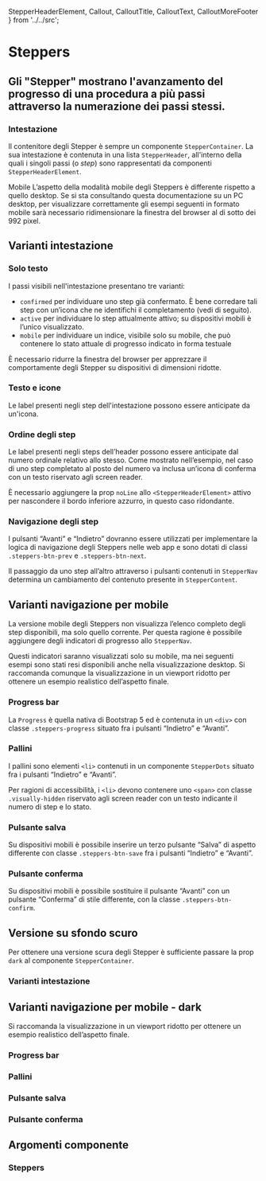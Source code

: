   StepperHeaderElement,
  Callout,
  CalloutTitle,
  CalloutText,
  CalloutMoreFooter
} from '../../src';

<Meta title='Documentazione/Componenti/Steppers' of={StepperHeaderElement} />

# Steppers

## Gli "Stepper" mostrano l'avanzamento del progresso di una procedura a più passi attraverso la numerazione dei passi stessi.

### Intestazione

Il contenitore degli Stepper è sempre un componente `StepperContainer`. La sua intestazione è contenuta in una lista
`StepperHeader`, all'interno della quali i singoli passi (o _step_) sono rappresentati da componenti
`StepperHeaderElement`.

<div className='docs'>
  <Callout color='danger'>
    <CalloutTitle>
      <span className='text'>Mobile</span>
    </CalloutTitle>
    <CalloutText>
      L’aspetto della modalità mobile degli Steppers è differente rispetto a
      quello desktop. Se si sta consultando questa documentazione su un PC
      desktop, per visualizzare correttamente gli esempi seguenti in formato
      mobile sarà necessario ridimensionare la finestra del browser al di sotto
      dei 992 pixel.
    </CalloutText>
  </Callout>
</div>

## Varianti intestazione

### Solo testo

I passi visibili nell'intestazione presentano tre varianti:

- `confirmed` per individuare uno step già confermato. È bene corredare tali step con un’icona che ne identifichi il
  completamento (vedi di seguito).
- `active` per individuare lo step attualmente attivo; su dispositivi mobili è l’unico visualizzato.
- `mobile` per individuare un indice, visibile solo su mobile, che può contenere lo stato attuale di progresso
  indicato in forma testuale

È necessario ridurre la finestra del browser per apprezzare il comportamente degli Stepper su dispositivi di dimensioni
ridotte.

<Canvas>
  <Story id='componenti-steppers--text-only' />
</Canvas>

### Testo e icone

Le label presenti negli step dell'intestazione possono essere anticipate da un'icona.

<Canvas>
  <Story id='componenti-steppers--text-and-icons' />
</Canvas>

### Ordine degli step

Le label presenti negli steps dell’header possono essere anticipate dal numero ordinale relativo allo stesso. Come
mostrato nell’esempio, nel caso di uno step completato al posto del numero va inclusa un’icona di conferma con un testo
riservato agli screen reader.

È necessario aggiungere la prop `noLine` allo `<StepperHeaderElement>` attivo per nascondere il bordo inferiore azzurro,
in questo caso ridondante.

<Canvas>
  <Story id='componenti-steppers--order-of-the-steps' />
</Canvas>

### Navigazione degli step

I pulsanti “Avanti” e “Indietro” dovranno essere utilizzati per implementare la logica di navigazione degli Steppers
nelle web app e sono dotati di classi `.steppers-btn-prev` e `.steppers-btn-next`.

Il passaggio da uno step all’altro attraverso i pulsanti contenuti in `StepperNav` determina un cambiamento del
contenuto presente in `StepperContent`.

<Canvas>
  <Story id='componenti-steppers--navigation-of-the-steps' />
</Canvas>

## Varianti navigazione per mobile

La versione mobile degli Steppers non visualizza l’elenco completo degli step disponibili, ma solo quello corrente. Per
questa ragione è possibile aggiungere degli indicatori di progresso allo `StepperNav`.

Questi indicatori saranno visualizzati solo su mobile, ma nei seguenti esempi sono stati resi disponibili anche nella
visualizzazione desktop. Si raccomanda comunque la visualizzazione in un viewport ridotto per ottenere un esempio
realistico dell’aspetto finale.

### Progress bar

La `Progress` è quella nativa di Bootstrap 5 ed è contenuta in un `<div>` con classe `.steppers-progress` situato fra i
pulsanti “Indietro” e “Avanti”.

<Canvas>
  <Story id='componenti-steppers-navigation-variations-for-mobile--progress-bar' />
</Canvas>

### Pallini

I pallini sono elementi `<li>` contenuti in un componente `StepperDots` situato fra i pulsanti “Indietro” e “Avanti”.

Per ragioni di accessibilità, i `<li>` devono contenere uno `<span>` con classe `.visually-hidden` riservato agli screen
reader con un testo indicante il numero di step e lo stato.

<Canvas>
  <Story id='componenti-steppers-navigation-variations-for-mobile--pallini' />
</Canvas>

### Pulsante salva

Su dispositivi mobili è possibile inserire un terzo pulsante “Salva” di aspetto differente con classe
`.steppers-btn-save` fra i pulsanti “Indietro” e “Avanti”.

<Canvas>
  <Story id='componenti-steppers-navigation-variations-for-mobile--save-button' />
</Canvas>

### Pulsante conferma

Su dispositivi mobili è possibile sostituire il pulsante “Avanti” con un pulsante “Conferma” di stile differente, con la
classe `.steppers-btn-confirm`.

<Canvas>
  <Story id='componenti-steppers-navigation-variations-for-mobile--confirm-button' />
</Canvas>

## Versione su sfondo scuro

Per ottenere una versione scura degli Stepper è sufficiente passare la prop `dark` al componente `StepperContainer`.

<Canvas>
  <Story id='componenti-steppers--version-on-a-dark-background' />
</Canvas>

### Varianti intestazione

<Canvas>
  <Story id='componenti-steppers--header-variants' />
</Canvas>

## Varianti navigazione per mobile - dark

Si raccomanda la visualizzazione in un viewport ridotto per ottenere un esempio realistico dell’aspetto finale.

### Progress bar

<Canvas>
  <Story id='componenti-steppers-navigation-variations-for-mobile-dark-version--progress-bar-dark' />
</Canvas>

### Pallini

<Canvas>
  <Story id='componenti-steppers-navigation-variations-for-mobile-dark-version--pallini-dark' />
</Canvas>

### Pulsante salva

<Canvas>
  <Story id='componenti-steppers-navigation-variations-for-mobile-dark-version--save-button-dark' />
</Canvas>

### Pulsante conferma

<Canvas>
  <Story id='componenti-steppers-navigation-variations-for-mobile-dark-version--confirm-button-dark' />
</Canvas>

## Argomenti componente

### Steppers

<ArgsTable of={StepperHeaderElement} />

